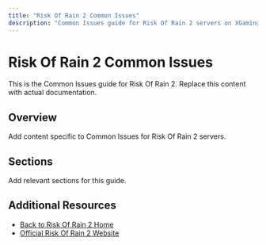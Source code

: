 ```yaml
---
title: "Risk Of Rain 2 Common Issues"
description: "Common Issues guide for Risk Of Rain 2 servers on XGamingServer"
---
```


# Risk Of Rain 2 Common Issues

This is the Common Issues guide for Risk Of Rain 2. Replace this content with actual documentation.

## Overview

Add content specific to Common Issues for Risk Of Rain 2 servers.

## Sections

Add relevant sections for this guide.

## Additional Resources

- [Back to Risk Of Rain 2 Home](./index)
- [Official Risk Of Rain 2 Website](https://example.com)
